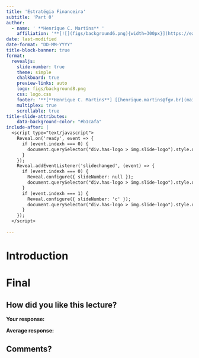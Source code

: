 ```yaml
---
title: 'Estratégia Financeira'
subtitle: 'Part 0'
author:
  - name: ' **Henrique C. Martins** '
    affiliation: '**[![](figs/background6.png){width=300px}](https://eaesp.fgv.br/en)**'
date: last-modified
date-format: "DD-MM-YYYY"
title-block-banner: true
format:
  revealjs: 
    slide-number: true
    theme: simple
    chalkboard: true
    preview-links: auto
    logo: figs/background8.png
    css: logo.css
    footer: '**[**Henrique C. Martins**] [[henrique.martins@fgv.br](mailto:henrique.martins@fgv.br)] [[Teaching Resources](https://henriquemartins.net/teaching/)] [[Comments](https://henriquemartins.net/teaching/financial_strategy/part_0.html#/comments)]**  '
    multiplex: true
    scrollable: true
title-slide-attributes:
    data-background-color: "#b1cafa"
include-after: |
  <script type="text/javascript">
    Reveal.on('ready', event => {
      if (event.indexh === 0) {
        document.querySelector("div.has-logo > img.slide-logo").style.display = "none";
      }
    });
    Reveal.addEventListener('slidechanged', (event) => {
      if (event.indexh === 0) {
        Reveal.configure({ slideNumber: null });
        document.querySelector("div.has-logo > img.slide-logo").style.display = "none";
      }
      if (event.indexh === 1) { 
        Reveal.configure({ slideNumber: 'c' });
        document.querySelector("div.has-logo > img.slide-logo").style.display = null;
      }
    });
  </script>
      
---
```





# Introduction  










# Final {background="#a2bef5" visibility="hidden"}

## How did you like this lecture? {background="#a2bef5" visibility="hidden"}

**Your response:**

<div
  data-lyket-type="rate"
  data-lyket-id="rate0"
  data-lyket-show-rating="user"
  data-lyket-template="custom"
  data-lyket-namespace="EFPART0" 
></div>


**Average response:**

<div
  data-lyket-type="rate"
  data-lyket-id="rate0"
 	data-lyket-show-rating="average"
  data-lyket-template="custom"
  data-lyket-namespace="EFPART0" 
></div>









## Comments? {background="#a2bef5"}

<script src="https://giscus.app/client.js"
        data-repo="henriquecastror/efcomments-part-0"
        data-repo-id="R_kgDOK9964Q"
        data-category="General"
        data-category-id="DIC_kwDOK9964c4CcAxT"
        data-mapping="pathname"
        data-strict="0"
        data-reactions-enabled="1"
        data-emit-metadata="0"
        data-input-position="bottom"
        data-theme="light"
        data-lang="en"
        crossorigin="anonymous"
        async>
</script>



::: footer
:::



